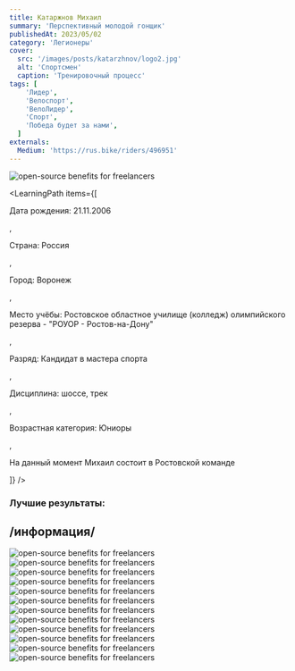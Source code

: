 ```yaml
---
title: Катаржнов Михаил 
summary: 'Перспективный молодой гонщик'
publishedAt: 2023/05/02
category: 'Легионеры'
cover:
  src: '/images/posts/katarzhnov/logo2.jpg'
  alt: 'Спортсмен'
  caption: 'Тренировочный процесс'
tags: [
    'Лидер',
    'Велоспорт',
    'ВелоЛидер',
    'Спорт',
    'Победа будет за нами',
  ]
externals:
  Medium: 'https://rus.bike/riders/496951'
---
```

<Image
  src='/images/posts/katarzhnov/logo2.jpg'
  alt="open-source benefits for freelancers"
/>

<LearningPath
  items={[
    <p>Дата рождения: 21.11.2006</p>,
    <p>Страна: Россия</p>,
    <p>Город: Воронеж</p>,
    <p>Место учёбы: Ростовское областное училище (колледж) олимпийского резерва - "РОУОР - Ростов-на-Дону"</p>,
    <p>Разряд: Кандидат в мастера спорта</p>,
    <p>Дисциплина: шоссе, трек</p>,
    <p>Возрастная категория: Юниоры</p>,
    <p>На данный момент Михаил состоит в Ростовской команде</p>
  ]}
/>

### Лучшие результаты:

## /информация/



<Image
  src="/images/posts/katarzhnov/1.jpg"
  alt="open-source benefits for freelancers"
/>
<Image
  src="/images/posts/katarzhnov/2.jpg"
  alt="open-source benefits for freelancers"
/>
<Image
  src="/images/posts/katarzhnov/3.jpg"
  alt="open-source benefits for freelancers"
/>
<Image
  src="/images/posts/katarzhnov/4.jpg"
  alt="open-source benefits for freelancers"
/>
<Image
  src="/images/posts/katarzhnov/5.jpg"
  alt="open-source benefits for freelancers"
/>
<Image
  src="/images/posts/katarzhnov/6.jpg"
  alt="open-source benefits for freelancers"
/>
<Image
  src="/images/posts/katarzhnov/7.jpg"
  alt="open-source benefits for freelancers"
/>
<Image
  src="/images/posts/katarzhnov/8.jpg"
  alt="open-source benefits for freelancers"
/>
<Image
  src="/images/posts/katarzhnov/9.jpg"
  alt="open-source benefits for freelancers"
/>
<Image
  src="/images/posts/katarzhnov/10.jpg"
  alt="open-source benefits for freelancers"
/>
<Image
  src="/images/posts/katarzhnov/11.jpg"
  alt="open-source benefits for freelancers"
/>
<Image
  src="/images/posts/katarzhnov/12.jpg"
  alt="open-source benefits for freelancers"
/>